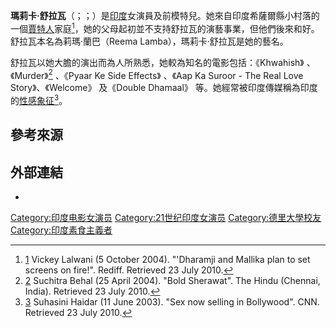 {{noteTA
|1 = zh-cn:玛丽卡·沙拉瓦特; zh-hant:瑪莉卡·舒拉瓦;
}}

{{艺人
|姓名     = 瑪莉卡·舒拉瓦
|類型     = 女演員
|圖片     = Mallika Sherawat Cannes 2014 2.jpg
|圖片尺寸 = 
|綽號     = 
|國籍     = {{IND}}
|birthname = Reema Lamba
|出生日期 = {{Birth date and age|1976|10|24}}
|出生地點 = {{IND}}[[希薩爾縣|希薩爾縣]]
|職業     = [[演員|演員]]
|語言     = 
|教育程度 = 
|宗教信仰 = 
|配偶     = 
|兒女     = 
|父母     = 
|亲属     = 
|出道作   = 
|出道日期 = 
|代表作 =  
|活躍年代 = 2002年至今
|網站 = 
|IMDb = 1324246
|現任成員 = 
|過往成員 = 
|filmfareawards =  
}}

'''瑪莉卡·舒拉瓦'''（{{lang-hi|मल्लिका शेरावत}}；{{lang-en|Mallika Sherawat}}；{{bd|1976年|10月24日|catIdx=S}}）是[[印度|印度]]女演員及前模特兒。她來自印度希薩爾縣小村落的一個[[賈特人|賈特人]]家庭<ref>[http://m.rediff.com/movies/2004/oct/06mallika.htm] {{Wayback|url=http://m.rediff.com/movies/2004/oct/06mallika.htm |date=20170202052851 }} Vickey Lalwani (5 October 2004). "'Dharamji and Mallika plan to set screens on fire!". Rediff. Retrieved 23 July 2010.</ref>，她的父母起初並不支持舒拉瓦的演藝事業，但他們後來和好。舒拉瓦本名為莉瑪·蘭巴（Reema Lamba），瑪莉卡·舒拉瓦是她的藝名。

舒拉瓦以她大膽的演出而為人所熟悉，她較為知名的電影包括：《Khwahish》 、《Murder》<ref>[http://www.thehindu.com/thehindu/mag/2004/04/25/stories/2004042500050400.htm] {{Wayback|url=http://www.thehindu.com/thehindu/mag/2004/04/25/stories/2004042500050400.htm |date=20181226071710 }} Suchitra Behal (25 April 2004). "Bold Sherawat". The Hindu (Chennai, India). Retrieved 23 July 2010.</ref> 、《Pyaar Ke Side Effects》 、《Aap Ka Suroor - The Real Love Story》、《Welcome》 及《Double Dhamaal》 等。她經常被印度傳媒稱為印度的[[性感象征|性感象征]]<ref>[http://edition.cnn.com/2003/SHOWBIZ/Movies/06/10/bollywood.sex/index.html] {{Wayback|url=http://edition.cnn.com/2003/SHOWBIZ/Movies/06/10/bollywood.sex/index.html |date=20181226071704 }} Suhasini Haidar (11 June 2003). "Sex now selling in Bollywood". CNN. Retrieved 23 July 2010.</ref>。

== 參考來源 ==
<references/> 

== 外部連結 ==
* {{imdb name|id=1324246}}

{{DEFAULTSORT: Sherawat, Mallika}}
[[Category:印度电影女演员|Category:印度电影女演员]]
[[Category:21世纪印度女演员|Category:21世纪印度女演员]]
[[Category:德里大學校友|Category:德里大學校友]]
[[Category:印度素食主義者|Category:印度素食主義者]]